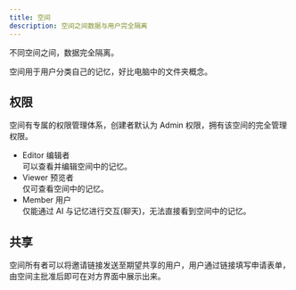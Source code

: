 ```yaml
---
title: 空间
description: 空间之间数据与用户完全隔离
---
```


不同空间之间，数据完全隔离。

空间用于用户分类自己的记忆，好比电脑中的文件夹概念。

## 权限

空间有专属的权限管理体系，创建者默认为 Admin 权限，拥有该空间的完全管理权限。

- Editor 编辑者  
   可以查看并编辑空间中的记忆。
- Viewer 预览者  
   仅可查看空间中的记忆。
- Member 用户  
   仅能通过 AI 与记忆进行交互(聊天)，无法直接看到空间中的记忆。

## 共享

空间所有者可以将邀请链接发送至期望共享的用户，用户通过链接填写申请表单，由空间主批准后即可在对方界面中展示出来。
